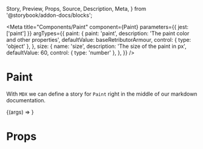   Story,
  Preview,
  Props,
  Source,
  Description,
  Meta,
} from '@storybook/addon-docs/blocks';

<Meta
  title="Components/Paint"
  component={Paint}
  parameters={{ jest: ['paint'] }}
  argTypes={{
    paint: {
      paint: 'paint',
      description: 'The paint color and other properties',
      defaultValue: baseRetributorArmour,
      control: { type: 'object' },
    },
    size: {
      name: 'size',
      description: 'The size of the paint in px',
      defaultValue: 60,
      control: { type: 'number' },
    },
  }}
/>

# Paint

With `MDX` we can define a story for `Paint` right in the middle of our
markdown documentation.

<Preview>
  <Story
    name="default"
    args={{
      paint: baseRetributorArmour,
      type: 'showcase',
    }}
  >
    {(args) => <Paint {...args} />}
  </Story>
</Preview>

# Props

<Props story="default" />
